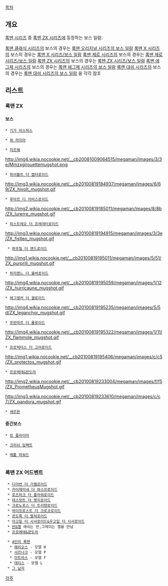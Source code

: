 [[목차]]
== 개요 ==
[[록맨 시리즈]] 중 [[록맨 ZX 시리즈]]에 등장하는 보스 일람.

[[록맨 클래식 시리즈]]의 보스의 경우는 [[록맨 오리지널 시리즈의 보스 일람]]
[[록맨 X 시리즈]]의 보스의 경우는 [[록맨 X 시리즈/보스 일람]]
[[록맨 제로 시리즈]]의 보스의 경우는 [[록맨 제로 시리즈/보스 일람]]
[[록맨 ZX 시리즈]]의 보스의 경우는 [[록맨 ZX 시리즈/보스 일람]]
[[록맨 에그제 시리즈]]의 보스의 경우는 [[록맨 에그제 시리즈의 보스 일람]]
[[록맨 대쉬 시리즈]]의 보스의 경우는 [[록맨 대쉬 시리즈의 보스 일람]]
을 각각 참조

== 리스트 ==
=== 록맨 ZX ===
==== 보스 ====
 * [[기가 아스피스]]

 * [[워 라이아]]

 * [[지르웨]]
http://img4.wikia.nocookie.net/__cb20081009064515/megaman/images/3/3e/Mmzxgirouettemugshot.png

 * [[하이볼트 더 랩터로이드]]
http://img3.wikia.nocookie.net/__cb20100819184937/megaman/images/6/69/ZX_hivolt_mugshot.gif
 
 * [[루아르 디 어비스로이드]]
http://img2.wikia.nocookie.net/__cb20100819185011/megaman/images/8/8b/ZX_lurerre_mugshot.gif

 * [[피스트레오 더 프레데터로이드]]
http://img3.wikia.nocookie.net/__cb20100819194915/megaman/images/3/3e/ZX_fistleo_mugshot.gif

  * [[파프릴 더 맨드로이드]]
http://img1.wikia.nocookie.net/__cb20100819195011/megaman/images/5/51/ZX_purprill_mugshot.gif

 * [[허리켄느 더 울버로이드]] 
http://img4.wikia.nocookie.net/__cb20100819195059/megaman/images/1/12/ZX_hurricaune_mugshot.gif

 * [[레그앵커 더 겔로이드]]
http://img4.wikia.nocookie.net/__cb20100819195235/megaman/images/5/5d/ZX_leganchor_mugshot.gif

 * [[프란마르 더 몰로이드]]
http://img4.wikia.nocookie.net/__cb20100819195322/megaman/images/1/11/ZX_flammole_mugshot.gif

 * [[프로텍터스 더 고어로이드]]
http://img1.wikia.nocookie.net/__cb20100819195406/megaman/images/c/c5/ZX_protectos_mugshot.gif

 * [[프로메테&판도라]]
http://img2.wikia.nocookie.net/__cb20100819233004/megaman/images/f/f5/ZX_PrometheusMugshot.gif

http://img3.wikia.nocookie.net/__cb20100819233610/megaman/images/c/c7/ZX_pandora_mugshot.gif

 * [[세르판]]

==== 중간보스 ====
 * [[킹 플라이어]]

 * [[크러쉬 임팩트]]

 * [[메톨 파워드]]
  
=== 록맨 ZX 어드벤트 ===
  * [[디어번 더 가젤로이드]]
  * [[카이제미네 더 와스프로이드]]
  * [[로즈파크 더 플라워로이드]]
  * [[테스랏트 더 헷지로이드]]
  * [[크로노포스 더 트리텐로이드]]
  * [[바이프로스트 더 크로코로이드]]
  * [[콘도록 더 벌쳐로이드]]
  * [[아고일 더 시서로이드&우고일 더 시서로이드]]
  * [[반&엘]] 애쉬는 반,그레이는 엘을 만남
  * [[프로메테&판도라]]
  
  * [[4인의 록맨]]
   * [[헤리오스]] - 모델 H
   * [[샤르나크]] - 모델 P
   * [[아트라스]] - 모델 F
   * [[테티스]] - 모델 L
  * [[그 남자]]

[[각주]]
